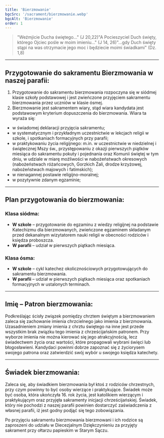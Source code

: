 ```yaml
---
title: 'Bierzmowanie'
bgcSrc: '/sacrament/bierzmowanie.webp'
bgcAlt: 'Bierzmowanie'
order: 1
---
```


> "Weźmjicie Ducha świętego…" (J 20,22)"A Pocieszyciel Duch święty, którego Ojciec pośle w moim imieniu…" (J 14, 26)"...gdy Duch święty stąpi na was otrzymacie jego moc i będziecie moimi świadkami" (Dz. 1,8)

---

## Przygotowanie do sakramentu Bierzmowania w naszej parafii:

1. Przygotowanie do sakramentu bierzmowania rozpoczyna się w siódmej klasie szkoły podstawowej i jest zwieńczone przyjęciem sakramentu bierzmowania przez uczniów w klasie ósmej.
2. Bierzmowanie jest sakramentem wiary, stąd wiara kandydata jest podstawowym kryterium dopuszczenia do bierzmowania. Wiara ta wyraża się:
- w świadomej deklaracji przyjęcia sakramentu;
- w systematycznym i przykładnym uczestnictwie w lekcjach religii w szkole, i spotkaniach formacyjnych przy parafii;
- w praktykowaniu życia religijnego: m.in. w uczestnictwie w niedzielnej i świątecznej Mszy św., przystępowaniu z okazji pierwszych piątków miesiąca do sakramentu pokuty i pojednania oraz Komunii świętej w tym dniu, w udziale w miarę możliwości w nabożeństwach okresowych (nabożeństwach różańcowych, Gorzkich Żali, drodze krzyżowej, nabożeństwach majowych i fatimskich);
- w nienagannej postawie religijno-moralnej;
- w pozytywnie zdanym egzaminie;

---

## Plan przygotowania do bierzmowania:

### Klasa siódma:

- **W szkole** – przygotowanie do egzaminu z wiedzy religijnej na podstawie Katechizmu dla bierzmowanych, zwieńczone egzaminem składanym przed dekanalnym wizytatorem nauki religii w obecności rodziców i księdza proboszcza.
- **W parafii** – udział w pierwszych piątkach miesiąca.

### Klasa ósma:

- **W szkole** – cykl katechez okolicznościowych przygotowujących do sakramentu bierzmowania.
- **W parafii** – udział w pierwszych piątkach miesiąca oraz spotkaniach formacyjnych w ustalonych terminach.

---

## Imię – Patron bierzmowania:

Podkreślając ścisły związek pomiędzy chrztem świętym a bierzmowaniem zaleca się zachowanie imienia chrzcielnego jako imienia z bierzmowania. Uzasadnieniem zmiany imienia z chrztu świętego na inne jest przede wszystkim brak związku tego imienia z chrześcijańskim patronem. Przy wyborze imienia nie można kierować się jego atrakcyjnością, lecz świadectwem życia oraz wartości, które propagowali wybrani święci lub błogosławieni. Kandydaci powinni dobrze zapoznać się z życiorysem swojego patrona oraz zatwierdzić swój wybór u swojego księdza katechety.

---

## Świadek bierzmowania:

Zaleca się, aby świadkiem bierzmowania był ktoś z rodziców chrzestnych, przy czym powinny to być osoby wierzące i praktykujące. Świadek może być osoba, która ukończyła 16. rok życia, jest katolikiem wierzącym i praktykującym oraz przyjęła sakramenty inicjacji chrześcijańskiej. Świadek, który nie pochodzi z naszej parafii powinien dostarczyć zaświadczenia z własnej parafii, iż jest godny podjąć się tego zobowiązania.

Po przyjęciu sakramentu bierzmowania bierzmowani i ich rodzice są zaproszeni do udziału w Diecezjalnym Dziękczynieniu za przyjęty sakrament przy ołtarzu papieskim w Starym Sączu.
